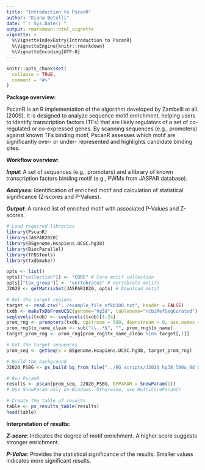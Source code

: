 ```yaml
---
title: "Introduction to PscanR"
author: "Diana Betelli"
date: "`r Sys.Date()`"
output: rmarkdown::html_vignette
vignette: >
  %\VignetteIndexEntry{Introduction to PscanR}
  %\VignetteEngine{knitr::rmarkdown}
  %\VignetteEncoding{UTF-8}
---
```


```r
knitr::opts_chunk$set(
  collapse = TRUE,
  comment = "#>"
)
```

**Package overview:**

PscanR is an R implementation of the algorithm developed by Zambelli et all. (2009).
It is designed to analyze sequence motif enrichment, helping users to identify 
transcription factors (TFs) that are likely regulators of a set of co-regulated 
or co-expressed genes. By scanning sequences (e.g., promoters) against known 
TFs binding motif, PscanR assesses which motif are significantly over- or under-
represented and highlights candidate binding sites. 


**Workflow overview:**

***Input***: A set of sequences (e.g., promoters) and a library of known transcription
factors binding motif (e.g., PWMs from JASPAR database).

***Analyses***: Identification of enriched motif and calculation of statistical 
significance (Z-scores and P-Values).

***Output***: A ranked list of enriched motif with associated P-Values and Z-scores.  

```r
# Load required libraries 
library(PscanR)
library(JASPAR2020)
library(BSgenome.Hsapiens.UCSC.hg38)
library(BiocParallel)
library(TFBSTools)
library(txdbmaker)
```

```r
opts <- list()
opts[["collection"]] <- "CORE" # Core motif collection
opts[["tax_group"]] <- "vertebrates" # Vertebrate motifs
J2020 <- getMatrixSet(JASPAR2020, opts) # Download motif

# Get the target regions
target <- read.csv("../example_file_nfkb100.txt", header = FALSE)
txdb <- makeTxDbFromUCSC(genome="hg38", tablename="ncbiRefSeqCurated")
seqlevels(txdb) <- seqlevels(txdb)[1:24] 
prom_rng <- promoters(txdb, upstream = 500, downstream = 0, use.names = TRUE)
prom_rng$tx_name_clean <- sub("\\..*$", "", prom_rng$tx_name)
target_prom_rng <- prom_rng[prom_rng$tx_name_clean %in% target[,1]]

# Get the target sequences 
prom_seq <- getSeq(x = BSgenome.Hsapiens.UCSC.hg38, target_prom_rng) 

# Build the background
J2020_PSBG <- ps_build_bg_from_file("../BG_scripts/J2020_hg38_500u_0d_UCSC.psbg.txt", J2020)

# Run PscanR
results <- pscan(prom_seq, J2020_PSBG, BPPARAM = SnowParam(1)) 
# Use SnowParam only on Windows. Otherwise, use MultiCoreParam()

# Create the table of results
table <- ps_results_table(results) 
head(table)
```

**Interpretation of results:**

***Z-score***: Indicates the degree of motif enrichment. A higher score suggests 
stronger enrichment.

***P-Value***: Provides the statistical significance of the results. Smaller values
indicates more significant results. 